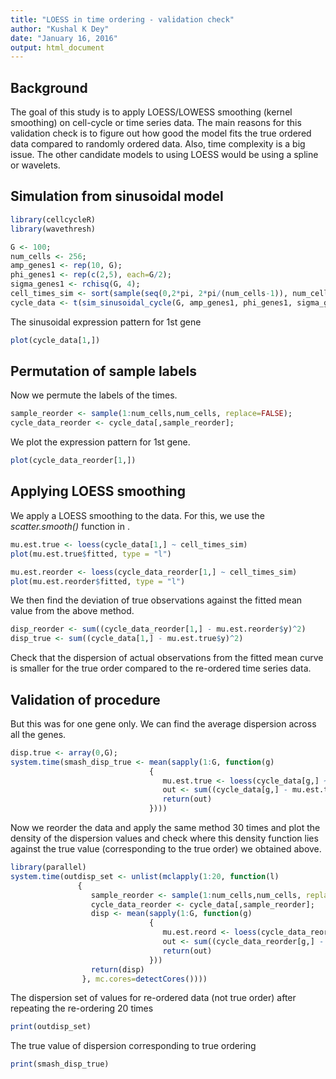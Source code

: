 ```yaml
---
title: "LOESS in time ordering - validation check"
author: "Kushal K Dey"
date: "January 16, 2016"
output: html_document
---
```


## Background

The goal of this study is to apply LOESS/LOWESS smoothing (kernel smoothing) on cell-cycle or time series data. The main reasons for this validation check is to figure out how good the model fits the true ordered data compared to randomly ordered data. Also, time complexity is a big issue. The other candidate models to using LOESS would be using a spline or  wavelets. 

## Simulation from sinusoidal model

```r
library(cellcycleR)
library(wavethresh)
```


```r
G <- 100;
num_cells <- 256;
amp_genes1 <- rep(10, G);
phi_genes1 <- rep(c(2,5), each=G/2);
sigma_genes1 <- rchisq(G, 4);
cell_times_sim <- sort(sample(seq(0,2*pi, 2*pi/(num_cells-1)), num_cells, replace=FALSE));
cycle_data <- t(sim_sinusoidal_cycle(G, amp_genes1, phi_genes1, sigma_genes1, cell_times_sim));

```

The sinusoidal expression pattern for $1$st gene 

```r
plot(cycle_data[1,])
```

## Permutation of sample labels

Now we permute the labels of the times.

```r
sample_reorder <- sample(1:num_cells,num_cells, replace=FALSE);
cycle_data_reorder <- cycle_data[,sample_reorder];
```

We plot the expression pattern for $1$st gene.

```r
plot(cycle_data_reorder[1,])
```

## Applying LOESS smoothing 

We apply a LOESS smoothing to the data. For this, we use the *scatter.smooth()* function in \mathcal{R}. 


```r
mu.est.true <- loess(cycle_data[1,] ~ cell_times_sim)
plot(mu.est.true$fitted, type = "l")

mu.est.reorder <- loess(cycle_data_reorder[1,] ~ cell_times_sim)
plot(mu.est.reorder$fitted, type = "l")
```

We then find the deviation of true observations against the fitted mean value from the above method.

```r
disp_reorder <- sum((cycle_data_reorder[1,] - mu.est.reorder$y)^2)
disp_true <- sum((cycle_data[1,] - mu.est.true$y)^2)
```

Check that the dispersion of actual observations from the fitted mean curve is smaller for the true order compared to the re-ordered time series data.

## Validation of procedure

But this was for one gene only. We can find the average dispersion across all the genes.

```r
disp.true <- array(0,G);
system.time(smash_disp_true <- mean(sapply(1:G, function(g)
                               {
                                  mu.est.true <- loess(cycle_data[g,] ~ cell_times_sim)
                                  out <- sum((cycle_data[g,] - mu.est.true$fitted)^2)
                                  return(out)
                               })))
```

Now we reorder the data and apply the same method $30$ times and plot the density of the dispersion values and check where this density function lies against the true value (corresponding to the true order) we obtained above.

```r
library(parallel)
system.time(outdisp_set <- unlist(mclapply(1:20, function(l)
               {
                  sample_reorder <- sample(1:num_cells,num_cells, replace=FALSE);
                  cycle_data_reorder <- cycle_data[,sample_reorder];
                  disp <- mean(sapply(1:G, function(g)
                               {
                                  mu.est.reord <- loess(cycle_data_reorder[g,] ~ cell_times_sim)
                                  out <- sum((cycle_data_reorder[g,] - mu.est.reord$fitted)^2)
                                  return(out)
                               }))
                  return(disp)
                }, mc.cores=detectCores())))

```

The dispersion set of values for re-ordered data (not true order) after repeating the re-ordering $20$ times 

```r
print(outdisp_set)
```

The true value of dispersion corresponding to true ordering 

```r
print(smash_disp_true)
```

